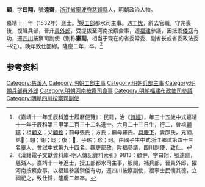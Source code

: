 {{明清人物信息框
| 姓名 = 顧翀
| 原名 =
| 圖片名稱= 
| 圖片大小 =
| 圖片說明 = 
| 最高職務 = 福建按察司副使
| 國家 = 大明 
| 爵位 =
| 籍貫 = [[浙江省|浙江省]][[寧波府|寧波府]][[慈谿縣|慈谿縣]]
| 族裔 = 
| 旗籍 = 
| 字號 = 字曰翔，號遠齋
| 諡號 =
| 出生日期 = 六月二十三日
| 出生地點 =
| 逝世日期 = 隆慶二年（1568年）
| 逝世地點 =
| 墓葬 =
| 配偶 = 邵氏
| 親屬 = 曾祖[[顧璿|顧璿]]，祖[[顧文|顧文]]<br>父[[顧銓|顧銓]]，前母張氏；方氏；繼母羅氏
| 出身 =
* 嘉靖十一年壬辰科同進士出身
| 經歷 =
| 著作 =  
}}

'''顧{{ruby|翀|-{zh-hans:chōng;zh-tw:ㄔㄨㄥ}-}}'''{{BD|1498年||1568年||G}}，字'''曰翔'''，號'''遠齋'''，[[浙江省|浙江省]][[寧波府|寧波府]][[慈谿縣|慈谿縣]]人，明朝政治人物。

嘉靖十一年（1532年）進士。<ref>《嘉靖十一年壬辰科進士履曆便覽》：民籍，治《[[詩經|詩經]]》，年三十五歲中式嘉靖十一年壬辰科第三甲第二百三十二名進士。六月二十三日生，行二，曾祖[[顧璿|顧璿]]；祖[[顧文|顧文]]；父[[顧銓|顧銓]]；前母張氏；方氏；繼母羅氏。[[具慶下|具慶下]]，妻邵氏，兄翧，弟𦒎；翺；翎；翊；復；𦐿，子瑤；珍；珂。由國子生中式浙江鄉試第四十三名[[舉人|舉人]]，[[會試|會試]]中式第九十四名。觀吏部政，陞福參議，四川副使，致仕。</ref>授[[工部|工部]]都水司主事。遇[[丁忧|丁忧]]，辭去官職，守完喪後，復職兵部，晉升[[員外郎|員外郎]]，受提拔至河南按察僉事，遷[[福建|福建]]參議，因抵禦[[倭寇|倭寇]]有功，遷[[四川|四川]]按察司副使（别称'''憲副 '''，相当于现在的省委常委、副省长或省委政法委书记）。晚年致仕回鄉。隆慶二年，卒。<ref>《漢籍電子文獻資料庫-明人傳記資料索引》9813：顧翀，字曰翔，號遠齋，慈谿人。嘉靖十一年進士，授工部都水司主事，服闋，補兵部，晉員外郎，擢河南按察僉事，以福建參議禦倭有功，遷四川按察副使，福寧士民懷其德，立祠祀之，致仕歸，隆慶二年卒。</ref>

== 参考资料 ==
{{reflist}}

{{嘉靖十一年壬辰科殿试金榜}}

{{Authority control}}

{{DEFAULTSORT:Gu顧}}
[[Category:慈溪人|Category:慈溪人]]
[[Category:明朝工部主事|Category:明朝工部主事]]
[[Category:明朝兵部主事|Category:明朝兵部主事]]
[[Category:明朝兵部員外郎|Category:明朝兵部員外郎]]
[[Category:明朝河南按察司僉事|Category:明朝河南按察司僉事]]
[[Category:明朝福建布政使司參議|Category:明朝福建布政使司參議]]
[[Category:明朝四川按察司副使|Category:明朝四川按察司副使]]


{{明朝人物小作品}}